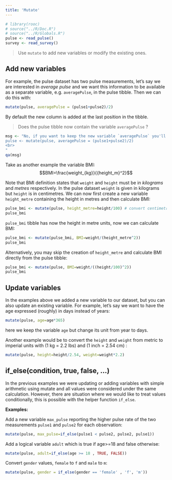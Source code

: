```yaml
---
title: 'Mutate'
---
```


```r
# library(rooc)
# source("../R/Doc.R")
# source("../R/Globals.R")
pulse <- read_pulse() 
survey <- read_survey()
```

> Use `mutate` to add new variables or modify the existing ones. 

## Add new variables

For example, the pulse dataset has two pulse measurements, let's say we are interested in *average pulse* and we want this information to be available as a separate variable, e.g. `averagePulse`, in the pulse tibble. Then we can do this with:    

```r
mutate(pulse, averagePulse = (pulse1+pulse2)/2)
```

By default the new column is added at the last position in the tibble.  

> Does the pulse tibble now contain the variable `averagePulse` ?

```r
msg <- "No, if you want to keep the new variable `averagePulse` you'll need to use assignment '<-' to replace the original pulse tibble with the newly modified version: <br><br>
pulse <- mutate(pulse, averagePulse = (pulse1+pulse2)/2)
<br>
"
qa(msg)
``` 


Take as another example the variable BMI: $$BMI=\frac{weight_{kg}}{{height_m}^2}$$

Note that BMI definition states that `weight` and `height` must be in *kilograms* and *metres* respectively. In the pulse dataset `weight` is given in kilograms but `height` is in centimetres. We can now first create a new variable `height_metre` containing the height in metres and then calculate BMI: 


```r
pulse_bmi <- mutate(pulse, height_metre=height/100) # convert centimetres to metre
pulse_bmi
```

`pulse_bmi` tibble has now the height in metre units, now we can calculate BMI:

```r
pulse_bmi <- mutate(pulse_bmi, BMI=weight/(height_metre^2)) 
pulse_bmi
```

Alternatively, you may skip the creation of `height_metre` and calculate BMI directly from the pulse tibble:

```r
pulse_bmi <- mutate(pulse, BMI=weight/((height/100)^2)) 
pulse_bmi
```

## Update variables

In the examples above we added a new variable to our dataset, but you can also update an existing variable. For example, let's say we want to have the age expressed (roughly) in days instead of years: 

```r
mutate(pulse, age=age*365)
```

here we keep the variable `age` but change its unit from year to days. 

Another example would be to convert the `height` and `weight` from metric to imperial units with (1 kg = 2.2 lbs) and (1 inch = 2.54 cm) : 

```r
mutate(pulse, height=height/2.54, weight=weight*2.2)
```

## if_else(condition, true, false, ...)

In the previous examples we were updating or adding variables with simple arithmetic using mutate and all values were considered under the same calculation. However, there are situation where we would like to treat values conditionally, this is possible with the helper function `if_else`. 

**Examples:**

Add a new variable `max_pulse` reporting the higher pulse rate of the two measurements `pulse1` and `pulse2` for each observation: 

```r
mutate(pulse, max_pulse=if_else(pulse1 < pulse2, pulse2, pulse1))
```

Add a logical variable `adult` which is true if age>=18 and false otherwise:

```r
mutate(pulse, adult=if_else(age >= 18 , TRUE, FALSE))
```


Convert `gender` values,  `female` to `f` and `male` to `m`:

```r
mutate(pulse, gender = if_else(gender == 'female' , 'f', 'm'))
```










